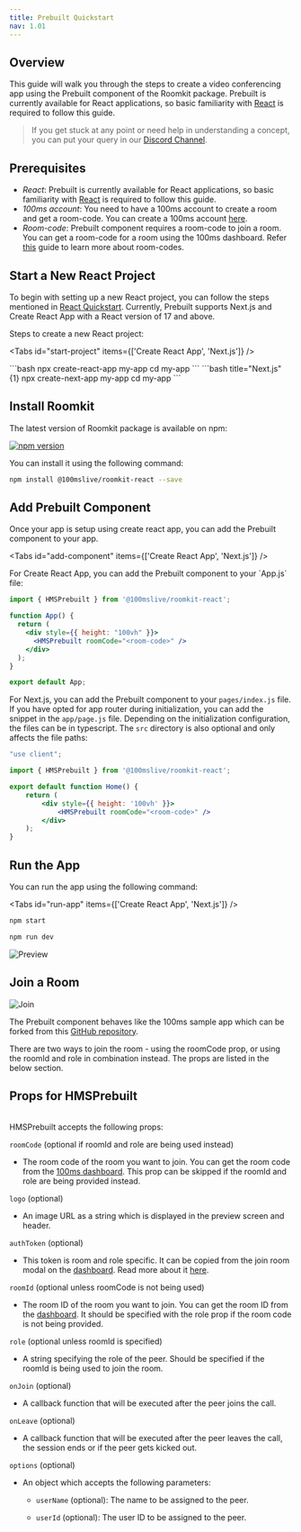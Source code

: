 ```yaml
---
title: Prebuilt Quickstart
nav: 1.01
---
```


## Overview

This guide will walk you through the steps to create a video conferencing app using the Prebuilt component of the Roomkit package.
Prebuilt is currently available for React applications, so basic familiarity with [React](https://reactjs.org/) is required to follow this guide.

> If you get stuck at any point or need help in understanding a concept, you can put your query in our [Discord Channel](https://100ms.live/discord).

## Prerequisites

-   _React_: Prebuilt is currently available for React applications, so basic familiarity with [React](https://reactjs.org/) is required to follow this guide.
-   _100ms account_: You need to have a 100ms account to create a room and get a room-code. You can create a 100ms account [here](https://dashboard.100ms.live/signup).
-   _Room-code_: Prebuilt component requires a room-code to join a room. You can get a room-code for a room using the 100ms dashboard. Refer [this](/get-started/v2/get-started/prebuilt/room-codes/overview) guide to learn more about room-codes.

## Start a New React Project

To begin with setting up a new React project, you can follow the steps mentioned in [React Quickstart](https://reactjs.org/docs/create-a-new-react-app.html#create-react-app).
Currently, Prebuilt supports Next.js and Create React App with a React version of 17 and above.

Steps to create a new React project:

<Tabs id="start-project" items={['Create React App', 'Next.js']} />

<Tab id="start-project-0">
```bash
npx create-react-app my-app
cd my-app
```
</Tab>

<Tab id="start-project-1">
```bash title="Next.js" {1}
npx create-next-app my-app
cd my-app
```
</Tab>


## Install Roomkit


The latest version of Roomkit package is available on npm:

[![npm version](https://badge.fury.io/js/%40100mslive%2Froomkit-react.svg)](https://badge.fury.io/js/%40100mslive%2Froomkit-react)

You can install it using the following command:

```bash
npm install @100mslive/roomkit-react --save
```

## Add Prebuilt Component

Once your app is setup using create react app, you can add the Prebuilt component to your app.

<Tabs id="add-component" items={['Create React App', 'Next.js']} />

<Tab id="add-component-0">
For Create React App, you can add the Prebuilt component to your `App.js` file:

```jsx title="App.js"
import { HMSPrebuilt } from '@100mslive/roomkit-react';

function App() {
  return (
    <div style={{ height: "100vh" }}>
      <HMSPrebuilt roomCode="<room-code>" />
    </div>
  );
}

export default App;
```
</Tab>

<Tab id="add-component-1">

For Next.js, you can add the Prebuilt component to your `pages/index.js` file. If you have opted for app router during initialization, you can add the snippet in the `app/page.js` file. Depending on the initialization configuration, the files can be in typescript. The `src` directory is also optional and only affects the file paths:

```jsx title="pages/index.js"
"use client";

import { HMSPrebuilt } from '@100mslive/roomkit-react';

export default function Home() {
    return (
        <div style={{ height: '100vh' }}>
            <HMSPrebuilt roomCode="<room-code>" />
        </div>
    );
}
```
</Tab>

## Run the App
You can run the app using the following command:

<Tabs id="run-app" items={['Create React App', 'Next.js']} />

<Tab id="run-app-0">



```bash
npm start
```

</Tab>

<Tab id="run-app-1">

```bash
npm run dev
```
</Tab>

![Preview](/docs/v2/prebuilt-preview.png)

## Join a Room

![Join](/docs/v2/prebuilt-room.png)

The Prebuilt component behaves like the 100ms sample app which can be forked from this [GitHub repository](https://github.com/100mslive/100ms-web).

There are two ways to join the room - using the roomCode prop, or using the roomId and role in combination instead. The props are listed in the below section.

## Props for HMSPrebuilt

<br />
HMSPrebuilt accepts the following props:

`roomCode` (optional if roomId and role are being used instead)
- The room code of the room you want to join. You can get the room code from the [100ms dashboard](https://dashboard.100ms.live). This prop can be skipped if the roomId and role are being provided instead.

`logo` (optional)
- An image URL as a string which is displayed in the preview screen and header.

`authToken` (optional)
- This token is room and role specific. It can be copied from the join room modal on the [dashboard](https://dashboard.100ms.live). Read more about it [here](/get-started/v2/get-started/security-and-tokens#auth-token-for-client-sdks).

`roomId` (optional unless roomCode is not being used)
- The room ID of the room you want to join. You can get the room ID from the [dashboard](https://dashboard.100ms.live). It should be specified with the role prop if the room code is not being provided.

`role` (optional unless roomId is specified)
- A string specifying the role of the peer. Should be specified if the roomId is being used to join the room.

`onJoin` (optional)
- A callback function that will be executed after the peer joins the call. 

`onLeave` (optional)
- A callback function that will be executed after the peer leaves the call, the session ends or if the peer gets kicked out.

`options` (optional)
- An object which accepts the following parameters:
    - `userName` (optional): The name to be assigned to the peer.

    - `userId` (optional): The user ID to be assigned to the peer.

    